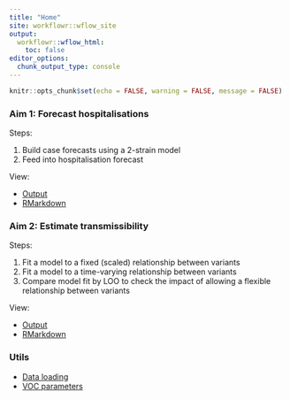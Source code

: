 ```yaml
---
title: "Home"
site: workflowr::wflow_site
output:
  workflowr::wflow_html:
    toc: false
editor_options:
  chunk_output_type: console
---
```

```r
knitr::opts_chunk$set(echo = FALSE, warning = FALSE, message = FALSE)
```

### Aim 1: Forecast hospitalisations

Steps: 

1. Build case forecasts using a 2-strain model
2. Feed into hospitalisation forecast

View:

- [Output](forecast.html)
- [RMarkdown](analysis/forecast.Rmd)

### Aim 2: Estimate transmissibility

Steps:

1. Fit a model to a fixed (scaled) relationship between variants
2. Fit a model to a time-varying relationship between variants
3. Compare model fit by LOO to check the impact of allowing a flexible relationship between variants

View:

- [Output](transmission.html)
- [RMarkdown](analysis/transmission.Rmd)

### Utils
- [Data loading](code/load-data.R)
- [VOC parameters](code/load-parameters.R)
